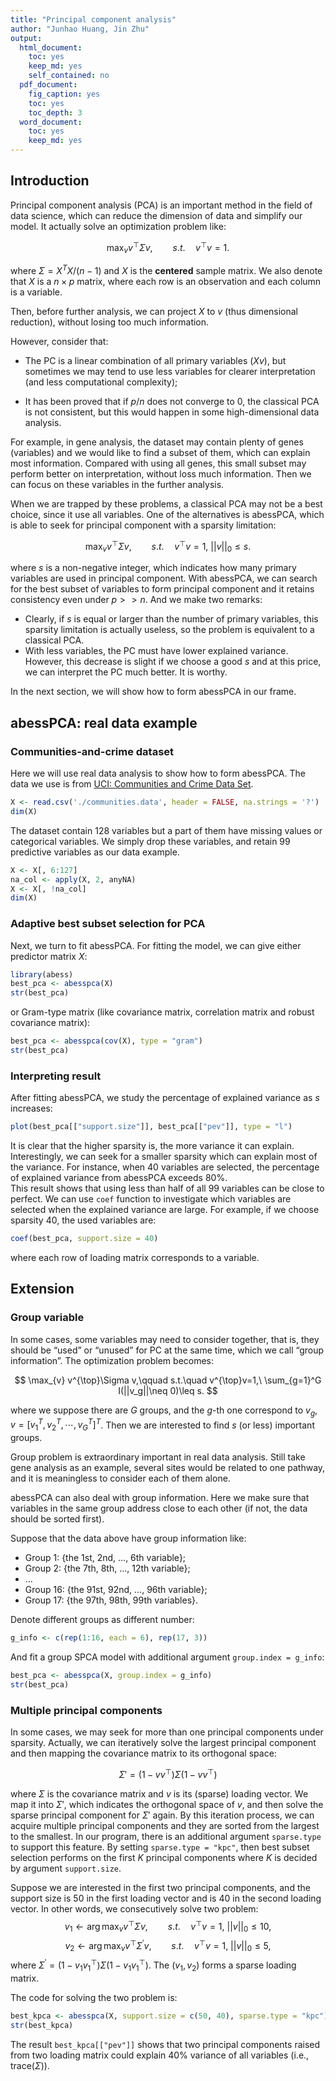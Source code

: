 ```yaml
---
title: "Principal component analysis"
author: "Junhao Huang, Jin Zhu"
output:
  html_document: 
    toc: yes
    keep_md: yes
    self_contained: no
  pdf_document:
    fig_caption: yes
    toc: yes
    toc_depth: 3
  word_document: 
    toc: yes
    keep_md: yes
---
```


## Introduction
Principal component analysis (PCA) is an important method in the field of data science, which can reduce the dimension of data and simplify our model. It actually solve an optimization problem like:

$$
    \max_{v} v^{\top}\Sigma v,\qquad s.t.\quad v^{\top}v=1.
$$

where $\Sigma = X^TX / (n-1)$ and $X$ is the **centered** sample matrix. We also denote that $X$ is a $n\times p$ matrix, where each row is an observation and each column is a variable.

Then, before further analysis, we can project $X$ to $v$ (thus dimensional reduction), without losing too much information.

However, consider that: 

- The PC is a linear combination of all primary variables ($Xv$), but sometimes we may tend to use less variables for clearer interpretation (and less computational complexity);

- It has been proved that if $p/n$ does not converge to $0$, the classical PCA is not consistent, but this would happen in some high-dimensional data analysis.

For example, in gene analysis, the dataset may contain plenty of genes (variables) and we would like to find a subset of them, which can explain most information. Compared with using all genes, this small subset may perform better on interpretation, without loss much information. Then we can focus on these variables in the further analysis.

When we are trapped by these problems, a classical PCA may not be a best choice, since it use all variables. One of the alternatives is abessPCA, which is able to seek for principal component with a sparsity limitation:

$$
    \max_{v} v^{\top}\Sigma v,\qquad s.t.\quad v^{\top}v=1,\ ||v||_0\leq s.
$$

where $s$ is a non-negative integer, which indicates how many primary variables are used in principal component. With abessPCA, we can search for the best subset of variables to form principal component and it retains consistency even under $p>>n$.
And we make two remarks:        

- Clearly, if $s$ is equal or larger than the number of primary variables, this sparsity limitation is actually useless, so the problem is equivalent to a classical PCA.
- With less variables, the PC must have lower explained variance. However, this decrease is slight if we choose a good $s$ and at this price, we can interpret the PC much better. It is worthy. 

In the next section, we will show how to form abessPCA in our frame.

## abessPCA: real data example    
### Communities-and-crime dataset
Here we will use real data analysis to show how to form abessPCA. The data we use is from [UCI:
Communities and Crime Data Set](https://archive.ics.uci.edu/ml/datasets/Communities+and+Crime). 

```r
X <- read.csv('./communities.data', header = FALSE, na.strings = '?')
dim(X)
```

The dataset contain 128 variables but a part of them have missing values or categorical variables. 
We simply drop these variables, and 
retain 99 predictive variables as our data example.

```r
X <- X[, 6:127]
na_col <- apply(X, 2, anyNA)
X <- X[, !na_col]
dim(X)
```

### Adaptive best subset selection for PCA        
Next, we turn to fit abessPCA. 
For fitting the model, we can give either predictor matrix $X$:

```r
library(abess)
best_pca <- abesspca(X)
str(best_pca)
```

or Gram-type matrix (like covariance matrix, correlation matrix and robust covariance matrix):        
```r
best_pca <- abesspca(cov(X), type = "gram")
str(best_pca)
```

### Interpreting result

After fitting abessPCA, we study the percentage of explained variance as $s$ increases:          
```r
plot(best_pca[["support.size"]], best_pca[["pev"]], type = "l")
```
    
It is clear that the higher sparsity is, the more variance it can explain. 
Interestingly, we can seek for a smaller sparsity which can explain most of the variance. 
For instance, when 40 variables are selected, 
the percentage of explained variance from abessPCA exceeds 80%.     
This result shows that using less than half of all 99 variables can be close to perfect. 
We can use `coef` function 
to investigate which variables are selected when the explained variance are large. 
For example, if we choose sparsity 40, the used variables are:
```r
coef(best_pca, support.size = 40)
```
where each row of loading matrix corresponds to a variable. 

## Extension
### Group variable        
In some cases, some variables may need to consider together, that is, they should be "used" or "unused" for PC at the same time, which we call "group information". The optimization problem becomes:

$$
    \max_{v} v^{\top}\Sigma v,\qquad s.t.\quad v^{\top}v=1,\ \sum_{g=1}^G I(||v_g||\neq 0)\leq s.
$$

where we suppose there are $G$ groups, and the $g$-th one correspond to $v_g$, $v = [v_1^T,v_2^T,\cdots,v_G^T]^T$. Then we are interested to find $s$ (or less) important groups.

Group problem is extraordinary important in real data analysis. Still take gene analysis as an example, several sites would be related to one pathway, and it is meaningless to consider each of them alone. 

abessPCA can also deal with group information. Here we make sure that variables in the same group address close to each other (if not, the data should be sorted first).

Suppose that the data above have group information like:

- Group 1: {the 1st, 2nd, ..., 6th variable};
- Group 2: {the 7th, 8th, ..., 12th variable};
- ...
- Group 16: {the 91st, 92nd, ..., 96th variable};
- Group 17: {the 97th, 98th, 99th variables}.

Denote different groups as different number:  
```r
g_info <- c(rep(1:16, each = 6), rep(17, 3))
```

And fit a group SPCA model with additional argument `group.index = g_info`:
```r
best_pca <- abesspca(X, group.index = g_info)
str(best_pca)
```

### Multiple principal components

In some cases, we may seek for more than one principal components under sparsity. 
Actually, we can iteratively solve the largest principal component and then mapping the covariance matrix to its orthogonal space:

$$
\Sigma' = (1-vv^{\top})\Sigma(1-vv^{\top})
$$

where $\Sigma$ is the covariance matrix and $v$ is its (sparse) loading vector. 
We map it into $\Sigma'$, which indicates the orthogonal space of $v$, 
and then solve the sparse principal component for $\Sigma'$ again. 
By this iteration process, we can acquire multiple principal components and they are sorted from the largest to the smallest.
In our program, there is an additional argument `sparse.type` to support this feature. 
By setting `sparse.type = "kpc"`, then best subset selection performs on the first $K$ principal components 
where $K$ is decided by argument `support.size`.    

Suppose we are interested in the first two principal components,
and the support size is 50 in the first loading vector and is 40 in the second loading vector. 
In other words, we consecutively solve two problem:
$$
    v_1 \leftarrow \arg\max_{v} v^{\top}\Sigma v,\qquad s.t.\quad v^{\top}v=1,\ ||v||_0\leq 10,
$$
$$
  v_2 \leftarrow \arg\max_{v} v^{\top} \Sigma^{\prime} v,\qquad s.t.\quad v^{\top}v=1,\ ||v||_0\leq 5,
$$
where $\Sigma^{\prime} = (1-v_1 v_1^\top)\Sigma(1-v_1 v_1^\top)$. 
The $(v_1, v_2)$ forms a sparse loading matrix.

The code for solving the two problem is:
```r
best_kpca <- abesspca(X, support.size = c(50, 40), sparse.type = "kpc")
str(best_kpca)
```

The result `best_kpca[["pev"]]` shows that two principal components raised from two loading matrix 
could explain 40\% variance of all variables (i.e., $\text{trace}(\Sigma)$). 
